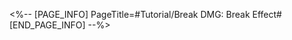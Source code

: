 <%-- [PAGE_INFO]
PageTitle=#Tutorial/Break DMG: Break Effect#
[END_PAGE_INFO] --%>
{{Tutorial
|sort      = 221801
|title     = Break DMG: Break Effect
|subtitle  = 
|type      = Battle
|about     = 
|image1    = Tutorial Break DMG Break Effect 1.png{{subst:void|<!--$UPLOAD:<<SpriteOutput/TutorialPic/TutorialPage_221801.png>-<Tutorial Break DMG Break Effect 1.png>>}}
|text1     = When Breaking enemies' Weakness, immediately deals {{Color|h|nobold=1|Break DMG}} once. {{Color|h|nobold=1|Break DMG}} increases with {{Color|h|nobold=1|Break Effect}} and cannot CRIT.
}}
